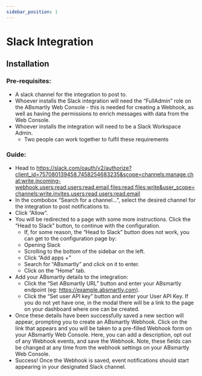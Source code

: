 ```yaml
---
sidebar_position: 1
---
```


# Slack Integration

## Installation

### Pre-requisites:

* A slack channel for the integration to post to.
* Whoever installs the Slack integration will need the “FullAdmin” role on the ABsmartly Web Console - this is needed for creating a Webhook, as well as having the permissions to enrich messages with data from the Web Console.
* Whoever installs the integration will need to be a Slack Workspace Admin. 
    * Two people can work together to fulfil these requirements

### Guide:
* Head to https://slack.com/oauth/v2/authorize?client_id=757080139458.7458254683235&scope=channels:manage,chat:write,incoming-webhook,users:read,users:read.email,files:read,files:write&user_scope=channels:write.invites,users:read,users:read.email
* In the combobox “Search for a channel…”, select the desired channel for the integration to post notifications to.
* Click “Allow”.
* You will be redirected to a page with some more instructions. Click the “Head to Slack” button, to continue with the configuration.
    * If, for some reason, the “Head to Slack” button does not work, you can get to the configuration page by:
    * Opening Slack
    * Scrolling to the bottom of the sidebar on the left.
    * Click “Add apps +”
    * Search for “ABsmartly” and click on it to enter.
    * Click on the “Home” tab.
* Add your ABsmartly details to the integration:
    *   Click the “Set ABsmartly URL” button and enter your ABsmartly endpoint (eg: https://example.absmartly.com).
    * Click the “Set user API key” button and enter your User API Key. If you do not yet have one, in the modal there will be a link to the page on your dashboard where one can be created.
* Once these details have been successfully saved a new section will appear, prompting you to create an ABsmartly Webhook. Click on the link that appears and you will be taken to a pre-filled Webhook form on your ABsmartly Web Console. Here, you can add a description, opt out of any Webhook events, and save the Webhook. Note, these fields can be changed at any time from the webhook settings on your ABsmartly Web Console.
* Success! Once the Webhook is saved, event notifications should start appearing in your designated Slack channel.
